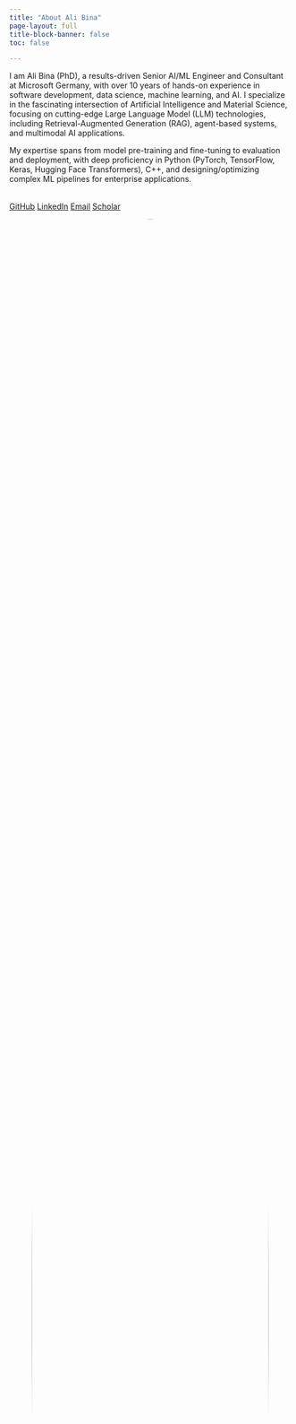 ```yaml
---
title: "About Ali Bina"
page-layout: full
title-block-banner: false
toc: false

---
```


::: {.hero-section}
::: {.grid}
::: {.g-col-md-7}

I am Ali Bina (PhD), a results-driven Senior AI/ML Engineer and Consultant at Microsoft Germany, with over 10 years of hands-on experience in software development, data science, machine learning, and AI. I specialize in the fascinating intersection of Artificial Intelligence and Material Science, focusing on cutting-edge Large Language Model (LLM) technologies, including Retrieval-Augmented Generation (RAG), agent-based systems, and multimodal AI applications.

My expertise spans from model pre-training and fine-tuning to evaluation and deployment, with deep proficiency in Python (PyTorch, TensorFlow, Keras, Hugging Face Transformers), C++, and designing/optimizing complex ML pipelines for enterprise applications.

::: {.social-links style="margin-top: 2rem;"}
<div class="d-flex flex-wrap gap-2">
<a href="https://github.com/iAli61" class="btn btn-outline-dark btn-sm"><i class="bi bi-github"></i> GitHub</a>
<a href="https://linkedin.com/in/ali-bina" class="btn btn-outline-primary btn-sm"><i class="bi bi-linkedin"></i> LinkedIn</a>
<a href="mailto:ali.bina1361@gmail.com" class="btn btn-outline-success btn-sm"><i class="bi bi-envelope"></i> Email</a>
<a href="https://scholar.google.de/citations?user=k-nYX5MAAAAJ&hl=de" class="btn btn-outline-info btn-sm"><i class="bi bi-mortarboard"></i> Scholar</a>
</div>
:::
:::
::: {.g-col-md-5}
![Ali Bina](media/images/AliBina.jpg){fig-alt="Ali Bina - Senior AI/ML Engineer" style="width:100%; height:auto; border-radius: 50%; max-width: 600px; margin: 0 auto; display: block;"}
:::
:::
:::


::: {.content-section}
## Research Interests & Expertise

My work encompasses several key areas where AI and materials science converge:

### **Advanced LLM Technologies**
- **Retrieval-Augmented Generation (RAG)** for scientific discovery
- **Agent-based systems** for materials research automation
- **Multimodal AI applications** processing text, images, and formulas
- **Fine-tuning and optimization** of large language models (Llama, GPT series)

### **AI-Driven Materials Discovery**
- **Multi-agent LLM systems** for materials research via literature/patent search
- **Dynamic knowledge graph construction** for scientific data
- **HPC simulation integration** and automation
- **Variational Autoencoders (VAE)** for multimodal latent space representation

### **Machine Learning for Scientific Applications**
- **Computer vision** for microscopy image analysis and quality assessment
- **Deep learning models** optimization using CUDA and GPU enhancements
- **Natural language processing** for literature mining and document understanding
- **Statistical modeling** and anomaly detection

### **Enterprise AI Solutions**
- **MLOps and LLMOps** best practices for scalable deployment
- **End-to-end ML pipeline** design and optimization
- **Customer technical engagements** and solution architecture
- **Cross-functional collaboration** with domain experts
:::

::: {.content-section}
## Professional Experience

### **Senior AI/ML Engineer & Consultant | Microsoft Germany** *(10/2021 – Present)*

Leading the architecture and implementation of cutting-edge AI platforms across Scientific Discovery, Insurance, Manufacturing, and Finance sectors, with a focus on **advanced LLM technologies** and **Generative AI solutions**.

### **Machine Learning Researcher R&D | BASF Germany** *(04/2018 – 10/2021)*

Pioneered Deep Learning applications in Molecular Sciences, developing novel **Variational Autoencoder (VAE)** architectures for multimodal latent space representation and chemical substance synthesis *(Patent: WO/2023/198927)*.

### **Post-Doc in Machine Learning | Max-Planck-Institute** *(10/2014 – 01/2018)*

Led research group developing automated algorithms for advanced microscopy data analysis using supervised/unsupervised ML, designing specialized CNN-RNN architectures for complex scientific problems.
:::

::: {.content-section}
## Education & Achievements

- **PhD, Mechanical Engineering (Summa cum laude)** | Ruhr-Universität Bochum (2011-2014)
- **Post-Doc in Machine Learning** | Max Planck Institute (2014-2017)
- **Master of Science, Nano-Materials Engineering** | MERC, Iran (2005-2008)
- **3 Patents** in AI and materials science applications
- **10+ Scientific Papers** in international peer-reviewed journals
- **Max Planck Society Research Scholarship** (2013)
:::

::: {.content-section}
## Current Focus

I'm particularly passionate about:

- **Advancing LLM applications** in scientific discovery and research automation
- **Building multimodal AI systems** that process diverse scientific data types
- **Developing agent-based architectures** for complex research workflows
- **Bridging the gap** between cutting-edge AI research and practical enterprise applications
:::

::: {.content-section}
## Beyond Research

When not architecting AI solutions or diving deep into research papers, you can find me:

- **Mentoring and leading** technical teams and fostering cross-functional collaborations
- **Contributing to open-source** scientific software projects and AI communities
- **Delivering technical talks** and workshops on emerging AI technologies
- **Exploring new frontiers** in multimodal AI and agent-based systems

*"Passionate about solving hard problems at scale and empowering customers to innovate faster through AI."*
- Mentoring students in computational materials science
- Exploring the latest developments in machine learning conferences
- Sharing knowledge through technical writing and presentations

---

*Feel free to reach out if you're interested in collaboration, have questions about my research, or simply want to discuss the exciting possibilities at the intersection of AI and materials science.*
:::
